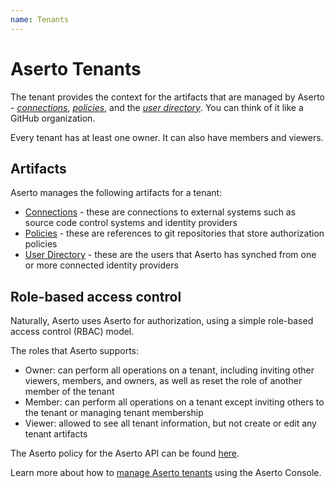 ```yaml
---
name: Tenants
---
```


# Aserto Tenants

The tenant provides the  context for the artifacts that are managed by Aserto - 
[*connections*](/overview/connections), [*policies*](/overview/policy-lifecycle), and the 
[*user directory*](/overview/directory). You can think of it like a GitHub organization.

Every tenant has at least one owner. It can also have members and viewers.

## Artifacts

Aserto manages the following artifacts for a tenant:
* [Connections](/overview/connections) - these are connections to external systems such as source code control systems and identity providers
* [Policies](/overview/policy-lifecycle) - these are references to git repositories that store authorization policies
* [User Directory](/overview/directory) - these are the users that Aserto has synched from one or more connected identity providers

## Role-based access control

Naturally, Aserto uses Aserto for authorization, using a simple role-based access control (RBAC) model.

The roles that Aserto supports:
* Owner: can perform all operations on a tenant, including inviting other viewers, members, and owners, as well as reset the role of another member of the tenant
* Member: can perform all operations on a tenant except inviting others to the tenant or managing tenant membership
* Viewer: allowed to see all tenant information, but not create or edit any tenant artifacts

The Aserto policy for the Aserto API can be found [here](https://github.com/aserto-dev/policy-aona). 

Learn more about how to [manage Aserto tenants](/aserto-console/manage-tenant) using the Aserto Console.